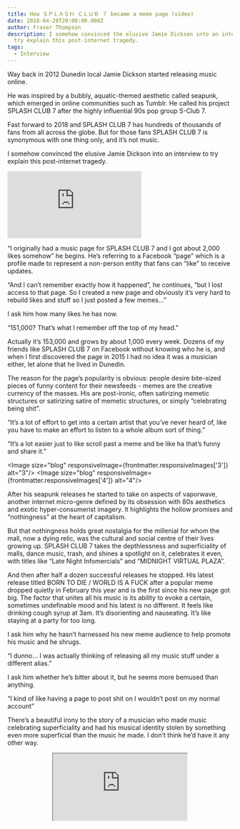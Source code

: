 ```yaml
---
title: How ＳＰＬＡＳＨ ＣＬＵＢ ７ became a meme page (video)
date: 2018-04-20T20:00:00.000Z
author: Fraser Thompson
description: I somehow convinced the elusive Jamie Dickson into an interview to
  try explain this post-internet tragedy.
tags:
  - Interview
---
```



Way back in 2012 Dunedin local Jamie Dickson started releasing music online.

He was inspired by a bubbly, aquatic-themed aesthetic called seapunk, which emerged in online communities such as Tumblr. He called his project SPLASH CLUB 7 after the highly influential 90s pop group S-Club 7.

Fast forward to 2018 and SPLASH CLUB 7 has hundreds of thousands of fans from all across the globe. But for those fans SPLASH CLUB 7 is synonymous with one thing only, and it’s not music.

I somehow convinced the elusive Jamie Dickson into an interview to try explain this post-internet tragedy.

<div className="youtubeEmbed">
  <iframe src="https://www.youtube.com/embed/3gGA3GC31lE/?autoplay=0&amp;autohide=1&amp;vq=hd720&amp;start=" frameBorder="0" allowFullscreen="yes"></iframe>
</div>

“I originally had a music page for SPLASH CLUB 7 and I got about 2,000 likes somehow” he begins. He’s referring to a Facebook “page” which is a profile made to represent a non-person entity that fans can “like” to receive updates.

“And I can’t remember exactly how it happened”, he continues, “but I lost access to that page. So I created a new page and obviously it’s very hard to rebuild likes and stuff so I just posted a few memes...”

I ask him how many likes he has now.

“151,000? That’s what I remember off the top of my head.”

Actually it’s 153,000 and grows by about 1,000 every week. Dozens of my friends like SPLASH CLUB 7 on Facebook without knowing who he is, and when I first discovered the page in 2015 I had no idea it was a musician either, let alone that he lived in Dunedin.

The reason for the page’s popularity is obvious: people desire bite-sized pieces of funny content for their newsfeeds - memes are the creative currency of the masses. His are post-ironic, often satirizing memetic structures or satirizing satire of memetic structures, or simply “celebrating being shit”.

“It’s a lot of effort to get into a certain artist that you’ve never heard of, like you have to make an effort to listen to a whole album sort of thing.”

“It’s a lot easier just to like scroll past a meme and be like ha that’s funny and share it.”

<Image size="blog" responsiveImage={frontmatter.responsiveImages['3']} alt="3"/>
<Image size="blog" responsiveImage={frontmatter.responsiveImages['4']} alt="4"/>

After his seapunk releases he started to take on aspects of vaporwave, another internet micro-genre defined by its obsession with 80s aesthetics and exotic hyper-consumerist imagery. It highlights the hollow promises and “nothingness” at the heart of capitalism.

But that nothingness holds great nostalgia for the millenial for whom the mall, now a dying relic, was the cultural and social centre of their lives growing up. SPLASH CLUB 7 takes the depthlessness and superficiality of malls, dance music, trash, and shines a spotlight on it, celebrates it even, with titles like “Late Night Infomercials” and “MIDNIGHT VIRTUAL PLAZA”.

And then after half a dozen successful releases he stopped. His latest release titled BORN TO DIE / WORLD IS A FUCK after a popular meme dropped quietly in February this year and is the first since his new page got big. The factor that unites all his music is its ability to evoke a certain, sometimes undefinable mood and his latest is no different. It feels like drinking cough syrup at 3am. It’s disorienting and nauseating. It’s like staying at a party for too long.

I ask him why he hasn’t harnessed his new meme audience to help promote his music and he shrugs.

“I dunno… I was actually thinking of releasing all my music stuff under a different alias.”

I ask him whether he’s bitter about it, but he seems more bemused than anything.

“I kind of like having a page to post shit on I wouldn’t post on my normal account”

There’s a beautiful irony to the story of a musician who made music celebrating superficiality and had his musical identity stolen by something even more superficial than the music he made. I don’t think he’d have it any other way.

<center><iframe style={{border: 0, width: "100%", height: "120px"}} src="https://bandcamp.com/EmbeddedPlayer/album=2563621841/size=large/bgcol=ffffff/linkcol=0687f5/tracklist=false/artwork=small/transparent=true/" seamless><a href="http://splash-club-7.bandcamp.com/album/born-to-die-world-is-a-fuck">BORN TO DIE / WORLD IS A FUCK by Splash Club 7</a></iframe></center>
